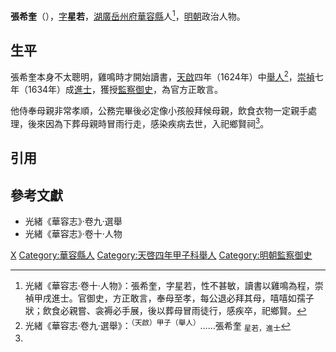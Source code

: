 '''張希奎'''（{{bd|16世紀||17世紀}}），[[表字|字]]'''星若'''，[[湖廣等處承宣布政使司|湖廣]][[岳州府|岳州府]][[華容縣|華容縣]]人<ref name=djs>光緒《華容志·卷十·人物》：張希奎，字星若，性不甚敏，讀書以雞鳴為程，崇禎甲戌進士。官御史，方正敢言，奉母至孝，每公退必拜其母，嘻嘻如孺子狀；飲食必親嘗、衾褥必手展，後以葬母冒雨徒行，感疾卒，祀鄉賢。</ref>，[[明朝|明朝]]政治人物。

==生平==
張希奎本身不太聰明，雞鳴時才開始讀書，[[天啟_(明朝)|天啟]]四年（1624年）中[[舉人|舉人]]<ref>光緒《華容志·卷九·選舉》：<sup>（天啟）甲子（舉人）</sup>……張希奎 <sub>星若，進士</sub></ref>，[[崇禎|崇禎]]七年（1634年）成[[進士|進士]]，獲授[[監察御史|監察御史]]，為官方正敢言。

他侍奉母親非常孝順，公務完畢後必定像小孩般拜候母親，飲食衣物一定親手處理，後來因為下葬母親時冒雨行走，感染疾病去世，入祀鄉賢祠<ref name=djs/>。

==引用==
{{reflist}}

==參考文獻==
*光緒《華容志》·卷九·選舉
*光緒《華容志》·卷十·人物

{{崇禎七年甲戌科殿試金榜}}

[[Category:张姓|X]]
[[Category:華容縣人|Category:華容縣人]]
[[Category:天啓四年甲子科舉人|Category:天啓四年甲子科舉人]]
[[Category:明朝監察御史|Category:明朝監察御史]]